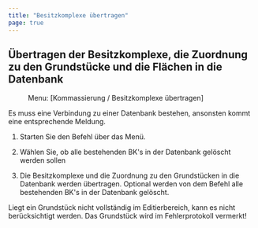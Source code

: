 ```yaml
---
title: "Besitzkomplexe übertragen"
page: true
---
```

## &#220;bertragen der Besitzkomplexe, die Zuordnung zu den Grundst&#252;cke und die Fl&#228;chen in die Datenbank
<GeoMapper> <Menu> Menu: [Kommassierung / Besitzkomplexe übertragen] </Menu> 

<Success>
Es muss eine Verbindung zu einer Datenbank bestehen, ansonsten kommt eine entsprechende Meldung. 
</Success>


1. Starten Sie den Befehl &#252;ber das Men&#252;.

2. W&#228;hlen Sie, ob alle bestehenden BK&#39;s in der Datenbank gel&#246;scht werden sollen

3. Die Besitzkomplexe und die Zuordnung zu den Grundst&#252;cken in die Datenbank werden &#252;bertragen. Optional werden von dem Befehl alle bestehenden BK&#39;s in der Datenbank gel&#246;scht.



<Warning>
Liegt ein Grundst&#252;ck nicht vollst&#228;ndig im Editierbereich, kann es nicht ber&#252;cksichtigt werden. Das Grundst&#252;ck wird im Fehlerprotokoll vermerkt!
</Warning>


</GeoMapper>

